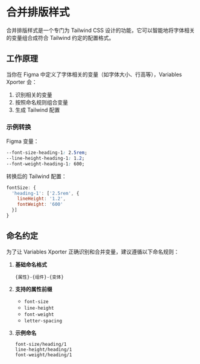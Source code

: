 
# 合并排版样式

合并排版样式是一个专门为 Tailwind CSS 设计的功能，它可以智能地将字体相关的变量组合成符合 Tailwind 约定的配置格式。

## 工作原理

当你在 Figma 中定义了字体相关的变量（如字体大小、行高等），Variables Xporter 会：

1. 识别相关的变量
2. 按照命名规则组合变量
3. 生成 Tailwind 配置

### 示例转换

Figma 变量：
```css
--font-size-heading-1: 2.5rem;
--line-height-heading-1: 1.2;
--font-weight-heading-1: 600;
```

转换后的 Tailwind 配置：
```js
fontSize: {
  'heading-1': ['2.5rem', {
    lineHeight: '1.2',
    fontWeight: '600'
  }]
}
```

## 命名约定

为了让 Variables Xporter 正确识别和合并变量，建议遵循以下命名规则：

1. **基础命名格式**
   ```
   {属性}-{组件}-{变体}
   ```

2. **支持的属性前缀**
   - `font-size`
   - `line-height`
   - `font-weight`
   - `letter-spacing`

3. **示例命名**
   ```
   font-size/heading/1
   line-height/heading/1
   font-weight/heading/1
   ```
